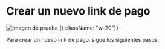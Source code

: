 
# Crear un nuevo link de pago

![Imagen de prueba](/Checkout_flow_v2_2x.webp) {{ className: "w-20"}}

Para crear un nuevo link de pago, sigue los siguientes pasos:

